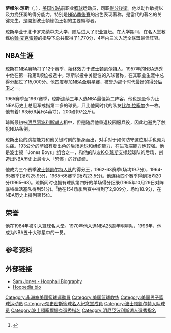 {{noteTA
|G1=NBA
}}
{{Infobox NBA Player
| name = 山姆·瓊斯 
| image = Sam Jones, Boston Celtics, 1969.jpg
| nickname = 關鍵先生
| position = [[得分後衛|得分後衛]]
| height_ft = 6
| height_in = 4
| weight_lb = 198
| nationality = {{USA}}
| birth_date = {{birth date|1933|6|24}}
| birth_place = {{USA-1912}}[[北卡罗莱纳州|北卡罗莱纳州]][[威尔明顿_(北卡罗莱纳州)|威尔明顿]]
| death_date = {{death date and age|2021|12|30|1933|6|24}}
| death_place = {{USA}}[[佛羅里達州|佛羅里達州]][[奧蘭多|奧蘭多]]
| college = [[北卡罗来纳中央大学|北卡罗来纳中央大学]]
| team = 退役
| draft_round = 1
| draft_pick = 8
| draft_year = 1957
| draft_team = [[波士頓塞爾提克|波士頓塞爾提克]]
| career_number = 24
| career_start = 1957
| career_end   = 1969
| years1       = {{nbay|1957|start}}–{{nbay|1968|end}}
| team1        = [[波士頓塞爾提克|波士頓塞爾提克]]
| highlights   = 
* 10× [[NBA總冠軍|NBA總冠軍]] ({{nbafy|1959}}–{{nbafy|1966}}, {{nbafy|1968}}, {{nbafy|1969}})
* 5× [[NBA明星賽|NBA明星賽]] ({{nasg|1962}}, {{nasg|1964}}–{{nasg|1966}}, {{nasg|1968}})
* 3× [[NBA最佳陣容|NBA最佳陣容第二隊]] ({{nbay|1964|end}}–{{nbay|1966|end}})
* {{tsl|en|NBA 25th Anniversary Team||NBA 25th Anniversary Team}}
* [[NBA50大巨星|NBA50大巨星]]（{{nbay|1996|start}}）
* [[NBA75大球星|NBA75大球星]]（{{nbay|2021|start}}）
* 24號球衣為[[波士頓塞爾提克|波士頓塞爾提克]]退休
| stat1label    = [[得分_(篮球)|得分]]
| stat1value    = 15,411 (17.7 ppg)
| stat2label    = [[篮板球|篮板]]
| stat2value    = 4,305 (4.9 rpg)
| stat3label    = [[助攻|助攻]]
| stat3value    = 2,209 (2.5 apg)
| bbr           = jonessa01
| HOF_player     = sam-jones
| CBBASKHOF_year  = 2006
}}
'''萨缪尔·琼斯'''（{{lang-en|'''Samuel Jones'''}}，{{bd|1933年|6月24日|2021年|12月30日|catIdx=Jones}}），[[美国|美国]][[NBA|NBA]]前职业[[籃球|籃球]]运动员，司职[[得分後衛|得分後衛]]。他以动作敏捷以及力挽狂澜的得分能力，特别是[[NBA季後賽|NBA季後賽]]的出色表现著称，是當代的著名的关键先生。是開創波士頓綠色王朝的主要領導者。

琼斯毕业于北卡罗来纳中央大学，随后进入了职业篮坛。在大学期间，在名人堂教练[[约翰·麦克雷顿|约翰·麦克雷顿]]的指导下总共取得了1,770分，4年内三次入选全联盟最佳阵容。

== NBA生涯 ==
琼斯在[[NBA|NBA]]赛场打了12个赛季，始终效力于[[波士顿凯尔特人|波士顿凯尔特人]]，1957年的[[NBA选秀|NBA选秀]]中他在第一轮第8顺位被选中。琼斯以投中关键性的入球著称，在其职业生涯中总得分超过了15,000分。他四度参加[[NBA全明星赛|NBA全明星赛]]，被誉为那个时代最好的[[得分后卫|得分后卫]]之一。

1965赛季至1967赛季，琼斯连续三年入选NBA最佳第二阵容，他也是至今为止NBA历史上总冠军戒指第二多的球员，只比他同时代的队友[[比尔·拉塞尔|比尔·拉塞尔]]少一枚。他有着1.93米(6英尺4英寸)，200磅(97公斤)。

琼斯最初被[[洛杉矶湖人队|明尼阿波利斯湖人]]相中，但是随后他重返校园服兵役，因此也避免了触犯NBA条例。 

琼斯出色的跳投能力和他关键时刻的挺身而出，对手对于如何防守这位射手也颇为头痛。193公分的萨姆有着出色的后场运球和组织能力，在进攻端能力也较强。他是波士顿「Jones Boys」组合之一，和他的队友[[K·C·琼斯|K·C·琼斯]]支撑起球队的后场，创造出NBA历史上最令人「恐怖」的好成绩。 

他成为三个赛季[[波士顿凯尔特人队|波士顿凯尔特人队]]的得分王，1962-63赛季(场均19.7分)，1964-65赛季(场均25.9分)，1965-66赛季(场均23.5分)。他连续四个赛季得到场均20分(1965–68)。琼斯同时也拥有球队第四好的单场得分纪录(1965年10月29日对阵[[底特律活塞队|底特律活塞队]]得到51分)。<ref name="scIndivScoring">{{cite web| title=Celtics History: Individual Scoring Highs| url=http://www.nba.com/celtics/history/Stats_IndScoringHighs.html| accessdate=2007-10-07| archive-date=2015-04-04| archive-url=https://web.archive.org/web/20150404092219/http://www.nba.com/celtics/history/Stats_IndScoringHighs.html| dead-url=no}}</ref>他在154场季后赛中得到了2,909分，场均18.9分，在NBA历史上排列第15位。

== 荣誉 ==
他在1984年被引入篮球名人堂。1970年他入选NBA25周年明星队，1996年，他成为NBA五十大球星中的一员。 

== 参考资料 ==
{{reflist}}

== 外部链接 ==
* [https://web.archive.org/web/20071012212251/http://hoophall.com/halloffamers/bhof-sam-jones.html Sam Jones - Hoophall Biography]
* [https://web.archive.org/web/20080204184640/http://hoopedia.nba.com/index.php/Sam_Jones Hoopedia bio]

{{1956 NBA Draft}}
{{1957 NBA Draft}}
{{NBA25}}
{{NBA50}}
{{NBA75}}
{{Boston Celtics 1958-59 NBA champions}}
{{Boston Celtics 1959-60 NBA champions}}
{{Boston Celtics 1960-61 NBA champions}}
{{Boston Celtics 1961-62 NBA champions}}
{{Boston Celtics 1962-63 NBA champions}}
{{Boston Celtics 1963-64 NBA champions}}
{{Boston Celtics 1964-65 NBA champions}}
{{Boston Celtics 1965-66 NBA champions}}
{{Boston Celtics 1967-68 NBA champions}}
{{Boston Celtics 1968-69 NBA champions}}
{{Authority control}}
{{DEFAULTSORT:Jones, Sam}}
[[Category:非洲裔美國籃球運動員|Category:非洲裔美國籃球運動員]]
[[Category:美国篮球教练|Category:美国篮球教练]]
[[Category:美国男子篮球运动员|Category:美国男子篮球运动员]]
[[Category:奈史密斯籃球名人紀念堂成員|Category:奈史密斯籃球名人紀念堂成員]]
[[Category:波士顿凯尔特人队球员|Category:波士顿凯尔特人队球员]]
[[Category:波士頓塞爾提克選秀指名|Category:波士頓塞爾提克選秀指名]]
[[Category:明尼亞波利斯湖人選秀指名|Category:明尼亞波利斯湖人選秀指名]]